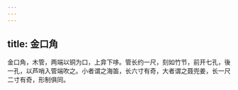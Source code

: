 ```yaml
---
---
---
```

title: 金口角
---



金口角，木管，两端以铜为口，上弇下哆。管长约一尺，刻如竹节，前开七孔，後一孔，以芦哨入管端吹之。小者谓之海笛，长六寸有奇，大者谓之聂兜姜，长一尺二寸有奇，形制俱同。
